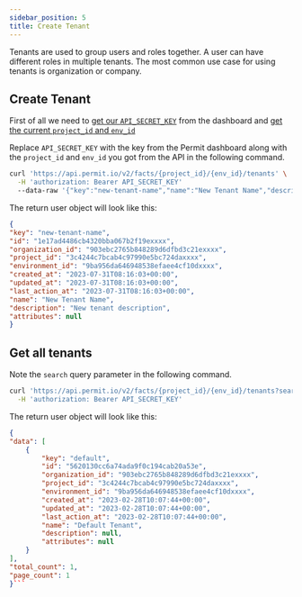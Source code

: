 ```yaml
---
sidebar_position: 5
title: Create Tenant 
---
```



<p className="intro-paragraph">Tenants are used to group users and roles together. A user can have different roles in multiple tenants.
The most common use case for using tenants is organization or company. </p>

## Create Tenant

First of all we need to [get our `API_SECRET_KEY`](/api/api-with-cli/#get-your-api-key) from the dashboard and [get the current `project_id` and `env_id`](/api/examples/get-project-and-env)<br/>

Replace `API_SECRET_KEY` with the key from the Permit dashboard along with the `project_id` and `env_id` you got from the API in the following command.

```bash
curl 'https://api.permit.io/v2/facts/{project_id}/{env_id}/tenants' \
  -H 'authorization: Bearer API_SECRET_KEY'
  --data-raw '{"key":"new-tenant-name","name":"New Tenant Name","description":"New tenant description"}' \
```
The return user object will look like this:
```json
{
"key": "new-tenant-name",
"id": "1e17ad4486cb4320bba067b2f19exxxx",
"organization_id": "903ebc2765b848289d6dfbd3c21exxxx",
"project_id": "3c4244c7bcab4c97990e5bc724daxxxx",
"environment_id": "9ba956da646948538efaee4cf10dxxxx",
"created_at": "2023-07-31T08:16:03+00:00",
"updated_at": "2023-07-31T08:16:03+00:00",
"last_action_at": "2023-07-31T08:16:03+00:00",
"name": "New Tenant Name",
"description": "New tenant description",
"attributes": null
}
```

## Get all tenants

Note the `search` query parameter in the following command.

```bash 
curl 'https://api.permit.io/v2/facts/{project_id}/{env_id}/tenants?search=default&include_total_count=true&page=1&per_page=100' \
  -H 'authorization: Bearer API_SECRET_KEY'
```
The return user object will look like this:
```json
{
"data": [
    {
        "key": "default",
        "id": "5620130cc6a74ada9f0c194cab20a53e",
        "organization_id": "903ebc2765b848289d6dfbd3c21exxxx",
        "project_id": "3c4244c7bcab4c97990e5bc724daxxxx",
        "environment_id": "9ba956da646948538efaee4cf10dxxxx",
        "created_at": "2023-02-28T10:07:44+00:00",
        "updated_at": "2023-02-28T10:07:44+00:00",
        "last_action_at": "2023-02-28T10:07:44+00:00",
        "name": "Default Tenant",
        "description": null,
        "attributes": null
    }
],
"total_count": 1,
"page_count": 1
}```

